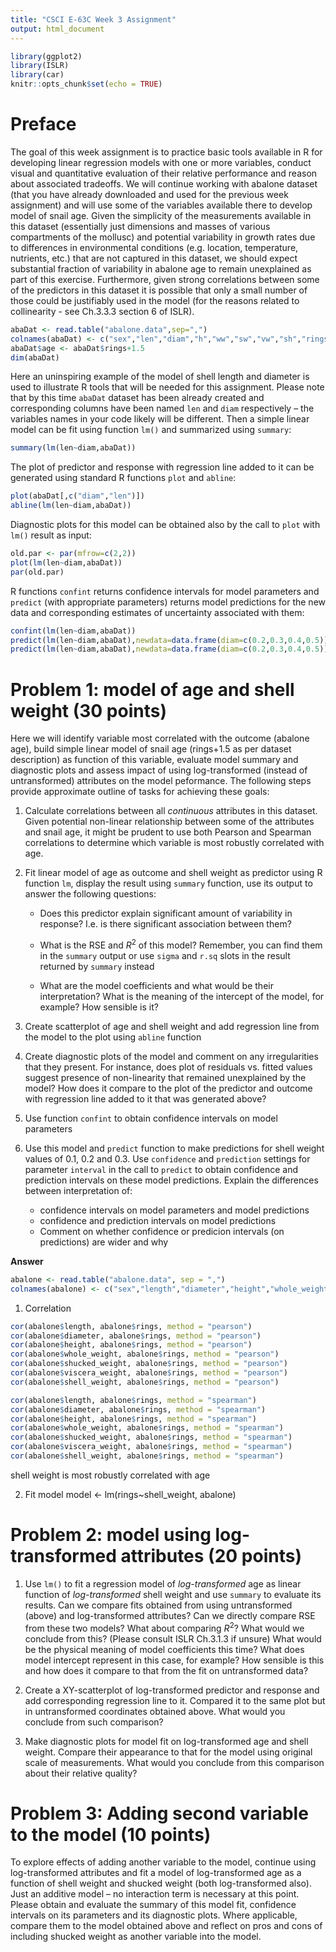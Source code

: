```yaml
---
title: "CSCI E-63C Week 3 Assignment"
output: html_document
---
```


```r
library(ggplot2)
library(ISLR)
library(car)
knitr::opts_chunk$set(echo = TRUE)
```

# Preface

The goal of this week assignment is to practice basic tools available in R for developing linear regression models with one or more variables, conduct visual and quantitative evaluation of their relative performance and reason about associated tradeoffs.  We will continue working with abalone dataset (that you have already downloaded and used for the previous week assignment) and will use some of the variables available there to develop model of snail age.  Given the simplicity of the measurements available in this dataset (essentially just dimensions and masses of various compartments of the mollusc) and potential variability in growth rates due to differences in environmental conditions (e.g. location, temperature, nutrients, etc.) that are not captured in this dataset, we should expect substantial fraction of variability in abalone age to remain unexplained as part of this exercise.  Furthermore, given strong correlations between some of the predictors in this dataset it is possible that only a small number of those could be justifiably used in the model (for the reasons related to collinearity - see Ch.3.3.3 section 6 of ISLR).

```r
abaDat <- read.table("abalone.data",sep=",")
colnames(abaDat) <- c("sex","len","diam","h","ww","sw","vw","sh","rings")
abaDat$age <- abaDat$rings+1.5
dim(abaDat)
```

Here an uninspiring example of the model of shell length and diameter is used to illustrate R tools that will be needed for this assignment. Please note that by this time `abaDat` dataset has been already created and corresponding columns have been named `len` and `diam` respectively -- the variables names in your code likely will be different.  Then a simple linear model can be fit using function `lm()` and summarized using `summary`:

```r
summary(lm(len~diam,abaDat))
```

The plot of predictor and response with regression line added to it can be generated using standard R functions `plot` and `abline`:

```r
plot(abaDat[,c("diam","len")])
abline(lm(len~diam,abaDat))
```

Diagnostic plots for this model can be obtained also by the call to `plot` with `lm()` result as input:

```r
old.par <- par(mfrow=c(2,2))
plot(lm(len~diam,abaDat))
par(old.par)
```

R functions `confint` returns confidence intervals for model parameters and `predict` (with appropriate parameters) returns model predictions for the new data and corresponding estimates of uncertainty associated with them:

```r
confint(lm(len~diam,abaDat))
predict(lm(len~diam,abaDat),newdata=data.frame(diam=c(0.2,0.3,0.4,0.5)),interval='confidence')
predict(lm(len~diam,abaDat),newdata=data.frame(diam=c(0.2,0.3,0.4,0.5)),interval='prediction')
```

# Problem 1: model of age and shell weight (30 points)

Here we will identify variable most correlated with the outcome (abalone age), build simple linear model of snail age (rings+1.5 as per dataset description) as function of this variable, evaluate model summary and diagnostic plots and assess impact of using log-transformed (instead of untransformed) attributes on the model peformance.  The following steps provide approximate outline of tasks for achieving these goals:

1. Calculate correlations between all *continuous* attributes in this dataset.  Given potential non-linear relationship between some of the attributes and snail age, it might be prudent to use both Pearson and Spearman correlations to determine which variable is most robustly correlated with age.

2. Fit linear model of age as outcome and shell weight as predictor using R function `lm`, display the result using `summary` function, use its output to answer the following questions:

   + Does this predictor explain significant amount of variability in response?  I.e. is there significant association between them?
   
   + What is the RSE and $R^2$ of this model?  Remember, you can find them in the `summary` output or use `sigma` and `r.sq` slots in the result returned by `summary` instead
   
   + What are the model coefficients and what would be their interpretation? What is the meaning of the intercept of the model, for example?  How sensible is it?

3. Create scatterplot of age and shell weight and add regression line from the model to the plot using `abline` function

4. Create diagnostic plots of the model and comment on any irregularities that they present.  For instance, does plot of residuals vs. fitted values suggest presence of non-linearity that remained unexplained by the model?  How does it compare to the plot of the predictor and outcome with regression line added to it that was generated above?

5. Use function `confint` to obtain confidence intervals on model parameters

6. Use this model and `predict` function to make predictions for shell weight values of 0.1, 0.2 and 0.3. Use `confidence` and `prediction` settings for parameter `interval` in the call to `predict` to obtain confidence and prediction intervals on these model predictions.  Explain the differences between interpretation of:
    + confidence intervals on model parameters and model predictions
    + confidence and prediction intervals on model predictions
    + Comment on whether confidence or predicion intervals (on predictions) are wider and why

**Answer **
```r
abalone <- read.table("abalone.data", sep = ",")
colnames(abalone) <- c("sex","length","diameter","height","whole_weight","shucked_weight","viscera_weight","shell_weight","rings")
```
1. Correlation
```r
cor(abalone$length, abalone$rings, method = "pearson")
cor(abalone$diameter, abalone$rings, method = "pearson")
cor(abalone$height, abalone$rings, method = "pearson")
cor(abalone$whole_weight, abalone$rings, method = "pearson")
cor(abalone$shucked_weight, abalone$rings, method = "pearson")
cor(abalone$viscera_weight, abalone$rings, method = "pearson")
cor(abalone$shell_weight, abalone$rings, method = "pearson")

cor(abalone$length, abalone$rings, method = "spearman")
cor(abalone$diameter, abalone$rings, method = "spearman")
cor(abalone$height, abalone$rings, method = "spearman")
cor(abalone$whole_weight, abalone$rings, method = "spearman")
cor(abalone$shucked_weight, abalone$rings, method = "spearman")
cor(abalone$viscera_weight, abalone$rings, method = "spearman")
cor(abalone$shell_weight, abalone$rings, method = "spearman")
```
shell weight is most robustly correlated with age

2. Fit model
model <- lm(rings~shell_weight, abalone)

# Problem 2: model using log-transformed attributes (20 points)

1. Use `lm()` to fit a regression model of *log-transformed* age as linear function of *log-transformed* shell weight and use `summary` to evaluate its results.  Can we compare fits obtained from using untransformed (above) and log-transformed attributes?  Can we directly compare RSE from these two models?  What about comparing $R^2$?  What would we conclude from this? (Please consult ISLR Ch.3.1.3 if unsure)  What would be the physical meaning of model coefficients this time?  What does model intercept represent in this case, for example?  How sensible is this and how does it compare to that from the fit on untransformed data?

2. Create a XY-scatterplot of log-transformed predictor and response and add corresponding regression line to it.  Compared it to the same plot but in untransformed coordinates obtained above.  What would you conclude from such comparison?

3. Make diagnostic plots for model fit on log-transformed age and shell weight.  Compare their appearance to that for the model using original scale of measurements. What would you conclude from this comparison about their relative quality?

# Problem 3: Adding second variable to the model (10 points)

To explore effects of adding another variable to the model, continue using log-transformed attributes and fit a model of log-transformed age as a function of shell weight and shucked weight (both log-transformed also).  Just an additive model -- no interaction term is necessary at this point. Please obtain and evaluate the summary of this model fit, confidence intervals on its parameters and its diagnostic plots. Where applicable, compare them to the model obtained above and reflect on pros and cons of including shucked weight as another variable into the model.

